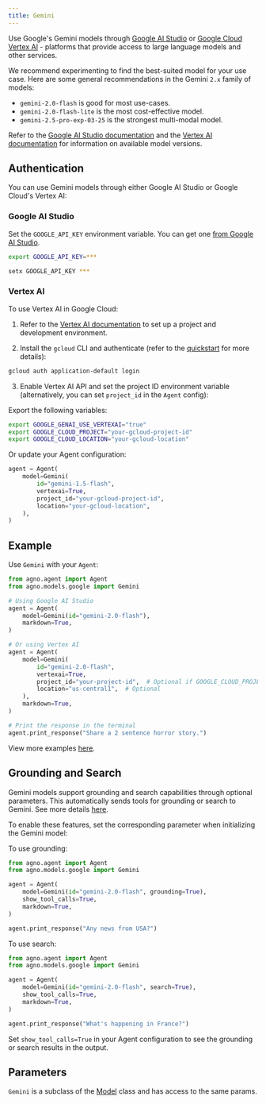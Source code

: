 ```yaml
---
title: Gemini
---
```


Use Google's Gemini models through [Google AI Studio](https://ai.google.dev/gemini-api/docs) or [Google Cloud Vertex AI](https://cloud.google.com/vertex-ai/generative-ai/docs/overview) - platforms that provide access to large language models and other services.

We recommend experimenting to find the best-suited model for your use case. Here are some general recommendations in the Gemini `2.x` family of models:

- `gemini-2.0-flash` is good for most use-cases.
- `gemini-2.0-flash-lite` is the most cost-effective model.
- `gemini-2.5-pro-exp-03-25` is the strongest multi-modal model.

Refer to the [Google AI Studio documentation](https://ai.google.dev/gemini-api/docs/models) and the [Vertex AI documentation](https://cloud.google.com/vertex-ai/generative-ai/docs/learn/models) for information on available model versions.

## Authentication

You can use Gemini models through either Google AI Studio or Google Cloud's Vertex AI:

### Google AI Studio

Set the `GOOGLE_API_KEY` environment variable. You can get one [from Google AI Studio](https://ai.google.dev/gemini-api/docs/api-key).

<CodeGroup>

```bash Mac
export GOOGLE_API_KEY=***
```

```bash Windows
setx GOOGLE_API_KEY ***
```

</CodeGroup>

### Vertex AI

To use Vertex AI in Google Cloud:

1. Refer to the [Vertex AI documentation](https://cloud.google.com/vertex-ai/docs/start/cloud-environment) to set up a project and development environment.

2. Install the `gcloud` CLI and authenticate (refer to the [quickstart](https://cloud.google.com/vertex-ai/generative-ai/docs/start/quickstarts/quickstart-multimodal) for more details):

```bash
gcloud auth application-default login
```

3. Enable Vertex AI API and set the project ID environment variable (alternatively, you can set `project_id` in the `Agent` config):

Export the following variables:

```bash
export GOOGLE_GENAI_USE_VERTEXAI="true"
export GOOGLE_CLOUD_PROJECT="your-gcloud-project-id"
export GOOGLE_CLOUD_LOCATION="your-gcloud-location"
```

Or update your Agent configuration:

```python
agent = Agent(
    model=Gemini(
        id="gemini-1.5-flash",
        vertexai=True,
        project_id="your-gcloud-project-id",
        location="your-gcloud-location",
    ),
)
```

## Example

Use `Gemini` with your `Agent`:

<CodeGroup>

```python agent.py
from agno.agent import Agent
from agno.models.google import Gemini

# Using Google AI Studio
agent = Agent(
    model=Gemini(id="gemini-2.0-flash"),
    markdown=True,
)

# Or using Vertex AI
agent = Agent(
    model=Gemini(
        id="gemini-2.0-flash",
        vertexai=True,
        project_id="your-project-id",  # Optional if GOOGLE_CLOUD_PROJECT is set
        location="us-central1",  # Optional
    ),
    markdown=True,
)

# Print the response in the terminal
agent.print_response("Share a 2 sentence horror story.")
```

</CodeGroup>

<Note> View more examples [here](../examples/models/gemini). </Note>

## Grounding and Search

Gemini models support grounding and search capabilities through optional parameters. This automatically sends tools for grounding or search to Gemini. See more details [here](https://ai.google.dev/gemini-api/docs/grounding?lang=python).

To enable these features, set the corresponding parameter when initializing the Gemini model:

To use grounding:

<CodeGroup>

```python
from agno.agent import Agent
from agno.models.google import Gemini

agent = Agent(
    model=Gemini(id="gemini-2.0-flash", grounding=True),
    show_tool_calls=True,
    markdown=True,
)

agent.print_response("Any news from USA?")
```

</CodeGroup>

To use search:

<CodeGroup>

```python
from agno.agent import Agent
from agno.models.google import Gemini

agent = Agent(
    model=Gemini(id="gemini-2.0-flash", search=True),
    show_tool_calls=True,
    markdown=True,
)

agent.print_response("What's happening in France?")
```

</CodeGroup>

Set `show_tool_calls=True` in your Agent configuration to see the grounding or search results in the output.

## Parameters

<Snippet file="model-google-params.mdx" />

`Gemini` is a subclass of the [Model](/reference/models/model) class and has access to the same params.
